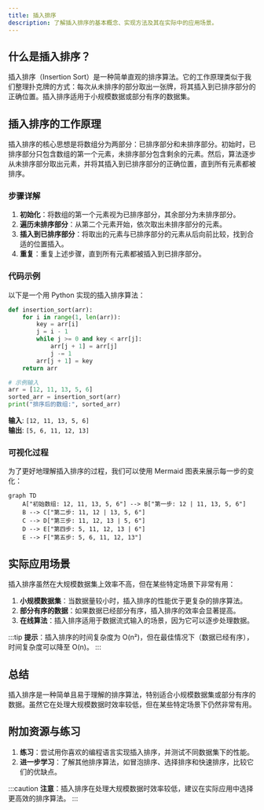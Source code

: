 ```yaml
---
title: 插入排序
description: 了解插入排序的基本概念、实现方法及其在实际中的应用场景。
---
```


## 什么是插入排序？

插入排序（Insertion Sort）是一种简单直观的排序算法。它的工作原理类似于我们整理扑克牌的方式：每次从未排序的部分取出一张牌，将其插入到已排序部分的正确位置。插入排序适用于小规模数据或部分有序的数据集。

## 插入排序的工作原理

插入排序的核心思想是将数组分为两部分：已排序部分和未排序部分。初始时，已排序部分只包含数组的第一个元素，未排序部分包含剩余的元素。然后，算法逐步从未排序部分取出元素，并将其插入到已排序部分的正确位置，直到所有元素都被排序。

### 步骤详解

1. **初始化**：将数组的第一个元素视为已排序部分，其余部分为未排序部分。
2. **遍历未排序部分**：从第二个元素开始，依次取出未排序部分的元素。
3. **插入到已排序部分**：将取出的元素与已排序部分的元素从后向前比较，找到合适的位置插入。
4. **重复**：重复上述步骤，直到所有元素都被插入到已排序部分。

### 代码示例

以下是一个用 Python 实现的插入排序算法：

```python
def insertion_sort(arr):
    for i in range(1, len(arr)):
        key = arr[i]
        j = i - 1
        while j >= 0 and key < arr[j]:
            arr[j + 1] = arr[j]
            j -= 1
        arr[j + 1] = key
    return arr

# 示例输入
arr = [12, 11, 13, 5, 6]
sorted_arr = insertion_sort(arr)
print("排序后的数组:", sorted_arr)
```

**输入**: `[12, 11, 13, 5, 6]`  
**输出**: `[5, 6, 11, 12, 13]`

### 可视化过程

为了更好地理解插入排序的过程，我们可以使用 Mermaid 图表来展示每一步的变化：


```mermaid
graph TD
    A["初始数组: 12, 11, 13, 5, 6"] --> B["第一步: 12 | 11, 13, 5, 6"]
    B --> C["第二步: 11, 12 | 13, 5, 6"]
    C --> D["第三步: 11, 12, 13 | 5, 6"]
    D --> E["第四步: 5, 11, 12, 13 | 6"]
    E --> F["第五步: 5, 6, 11, 12, 13"]
```

## 实际应用场景

插入排序虽然在大规模数据集上效率不高，但在某些特定场景下非常有用：

1. **小规模数据集**：当数据量较小时，插入排序的性能优于更复杂的排序算法。
2. **部分有序的数据**：如果数据已经部分有序，插入排序的效率会显著提高。
3. **在线算法**：插入排序适用于数据流式输入的场景，因为它可以逐步处理数据。

:::tip
**提示**：插入排序的时间复杂度为 O(n²)，但在最佳情况下（数据已经有序），时间复杂度可以降至 O(n)。
:::

## 总结

插入排序是一种简单且易于理解的排序算法，特别适合小规模数据集或部分有序的数据。虽然它在处理大规模数据时效率较低，但在某些特定场景下仍然非常有用。

## 附加资源与练习

1. **练习**：尝试用你喜欢的编程语言实现插入排序，并测试不同数据集下的性能。
2. **进一步学习**：了解其他排序算法，如冒泡排序、选择排序和快速排序，比较它们的优缺点。

:::caution
**注意**：插入排序在处理大规模数据时效率较低，建议在实际应用中选择更高效的排序算法。
:::
